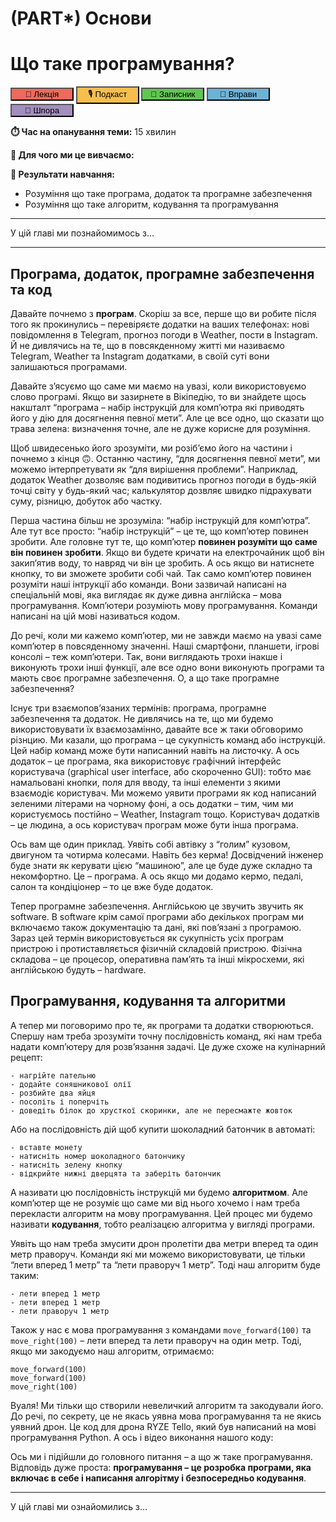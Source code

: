 # (PART\*) Основи {-}

# Що таке програмування? {#programming}

<div class="btn-group" style="width:100%">
  <button style="width:20%; background-color: #ed6a5d">🎥 Лекція</button>
  <button style="width:20%; background-color: #f5be4f">🎙️ Подкаст</button>
  <button style="width:20%; background-color: #61c554">📓 Записник</button>
  <button style="width:20%; background-color: #6db2d6">🤸 Вправи</button>
  <button style="width:20%; background-color: #a38ebd">📝 Шпора</button>
</div>

**⏱️ Час на опанування теми:** 15 хвилин

**🤷 Для чого ми це вивчаємо:**

**🔑 Результати навчання:**

- Розуміння що таке програма, додаток та програмне забезпечення
- Розуміння що таке алгоритм, кодування та програмування 

---

У цій главі ми познайомимось з...

---

## Програма, додаток, програмне забезпечення та код

Давайте почнемо з **програм**. Скоріш за все, перше що ви робите після того як прокинулись -- перевіряєте додатки на ваших телефонах: нові повідомлення в Telegram, прогноз погоди в Weather, пости в Instagram. Й не дивлячись на те, що в повсякденному житті ми називаємо Telegram, Weather та Instagram додатками, в своїй суті вони залишаються програмами.

Давайте з'ясуємо що саме ми маємо на увазі, коли використовуємо слово програмі. Якщо ви зазирнете в Вікіпедію, то ви знайдете щось накшталт "програма -- набір інструкцій для комп'ютра які приводять його у дію для досягнення певної мети". Але це все одно, що сказати що трава зелена: визначення точне, але не дуже корисне для розуміння. 

Щоб швидесенько його зрозуміти, ми розіб'ємо його на частини і почнемо з кінця 🙃. Останню частину, "для досягнення певної мети", ми можемо інтерпретувати як "для вирішення проблеми". Наприклад, додаток Weather дозволяє вам подивитись прогноз погоди в будь-якій точці світу у будь-який час; калькулятор дозвляє швидко підрахувати суму, різницю, добуток або частку. 

Перша частина більш не зрозуміла: "набір інструкцій для комп'ютра". Але тут все просто: "набір інструкцій" -- це те, що комп'ютер повинен зробити. Але головне тут те, що комп'ютер **повинен розуміти що саме він повинен зробити**. Якщо ви будете кричати на електрочайник щоб він закип'ятив воду, то навряд чи він це зробить. А ось якщо ви натиснете кнопку, то ви зможете зробити собі чай. Так само комп'ютер повинен розуміти наші інтрукції або команди. Вони зазвичай написані на спеціальній мові, яка виглядає як дуже дивна англійска -- мова програмування. Комп'ютери розуміють мову програмування. Команди написані на цій мові називаться кодом.

До речі, коли ми кажемо комп'ютер, ми не завжди маємо на увазі саме комп'ютер в повсяденному значенні. Наші смартфони, планшети, ігрові консолі -- теж комп'ютери. Так, вони виглядають трохи інакше і виконують трохи інші функції, але все одно вони виконують програми та мають своє програмне забезпечення. О, а що таке програмне забезпечення? 

Існує три взаємопов'язаних термінів: програма, програмне забезпечення та додаток. Не дивлячись на те, що ми будемо використовувати їх взаємозамінно, давайте все ж таки обговоримо різнцию. Ми казали, що програма -- це сукупність команд або інструкцій. Цей набір команд може бути написанний навіть на листочку. А ось додаток -- це програма, яка використовує графічний інтерфейс користувача (graphical user interface, або скороченно GUI): тобто має намальовані кнопки, поля для вводу, та інші елементи з якими взаємодіє користувач. Ми можемо уявити програми як код написаний зеленими літерами на чорному фоні, а ось додатки -- тим, чим ми користуємось постійно -- Weather, Instagram тощо. Користувач додатків -- це людина, а ось користувач програм може бути інша програма.

Ось вам ще один приклад. Уявіть собі автівку з "голим" кузовом, двигуном та чотирма колесами. Навіть без керма! Досвідчений інженер буде знати як керувати цією "машиною", але це буде дуже складно та некомфортно. Це -- програма. А ось якщо ми додамо кермо, педалі, салон та кондіціонер -- то це вже буде додаток.

Тепер програмне забезпечення. Англійською це звучить звучить як software. В software крім самої програми або декількох програм ми включаємо також документацію та дані, які пов'язані з програмою. Зараз цей термін використовується як сукупність усіх програм пристрою і протиставляється фізичній складовій пристрою. Фізічна складова -- це процесор, оперативна пам'ять та інші мікросхеми, які англійською будуть -- hardware. 

## Програмування, кодування та алгоритми

А тепер ми поговоримо про те, як програми та додатки створюються. Спершу нам треба зрозуміти точну послідовність команд, які нам треба надати комп'ютеру для розв'язання задачі. Це дуже схоже на кулінарний рецепт:

```
- нагрійте пательню
- додайте соняшникової олії
- розбийте два яйця
- посоліть і поперчіть 
- доведіть білок до хрусткої скоринки, але не пересмажте жовток
```

Або на послідовність дій щоб купити шоколадний батончик в автоматі: 

```
- вставте монету
- натисніть номер шоколадного батончику
- натисніть зелену кнопку
- відкрийте нижні дверцята та заберіть батончик 
```

А називати цю послідовність інструкцій ми будемо **алгоритмом**. Але комп'ютер ще не розуміє що саме ми від нього хочемо і нам треба перекласти алгоритм на мову програмування. Цей процес ми будемо називати **кодування**, тобто реалізацєю алгоритма у вигляді програми.

Уявіть що нам треба змусити дрон пролетіти два метри вперед та один метр праворуч. Команди які ми можемо використовувати, це тільки "лети вперед 1 метр" та "лети праворуч 1 метр". Тоді наш алгоритм буде таким:

```
- лети вперед 1 метр
- лети вперед 1 метр
- лети праворуч 1 метр
```

Також у нас є мова програмування з командами `move_forward(100)` та `move_right(100)` -- лети вперед та лети праворуч на один метр. Тоді, якщо ми закодуємо наш алгоритм, отримаємо: 

```
move_forward(100)
move_forward(100)
move_right(100)
```

Вуаля! Ми тільки що створили невеличкий алгоритм та закодували його. До речі, по секрету, це не якась уявна мова програмування та не якись уявний дрон. Це код для дрона RYZE Tello, який був написаний на мові програмування Python. А ось і відео виконання нашого коду:

Ось ми і підійшли до головного питання -- а що ж таке програмування. Відповідь дуже проста: **програмування -- це розробка програми, яка включає в себе і написання алгорітму і безпосередньо кодування**. 

---

У цій главі ми ознайомились з...


<!-- У цій главі ми познайомимось з такими визначеннями, як програма та алгоритм, та розберемося із поняттями програмування та кодування.  -->




<!-- У цій главі ми розберемося з такими поняттями як програмування, кодування, алгоритм та програма. Ці поняття досить широкі та абстрактні, тому ми наведемо велику кількість прикладів.  -->

<!-- ## Що таке комп'ютерна програмне забезпечення, програма та додаток?  -->

<!-- ## Що таке алгоритм, кодування та програмування?  -->



<!-- Якшо ви коли-небудь готували чи спостерігали як хтось готує, вам не складно буде зрозуміти термінологію пов'язану з програмуванням.  -->


<!-- Ви коли-небудь налаштовували будильник чи використовували калькулятор? Якщо так, то у мене для вас є гарні новини -- ви вже програмували в своєму житті. І не важливо що ви використовували фізичний девайс або додаток на телефоні, головне що ви **надавали команди вашому пристрою в певному порядку**. -->



<!-- Алгоритм -- послідовність точних інструкцій, які використовуються для вирішення якоїсь проблеми чи розв'язання задачі. -->

<!-- Код --  послідовність точних інструкція які написанні мовою яку розуміє комп'ютер.  -->

<!-- Кодування -- реалізація алгорітму у вигляді программи, або іншими словами переклад алгоритму на мову, яку розуміють компьютери.  -->

<!-- Програмування -- процес проектування, написання, тестування, зневадження і підтримки комп'ютерних програм. -->

<!-- У вужчому значенні програмування розглядається як кодування — реалізація у вигляді програми одного чи кількох взаємопов'язаних алгоритмів (у сучасних умовах це здійснюється з застосуванням мов програмування). У ширшому сенсі процес програмування охоплює і створення, тобто розробку, алгоритмів, і аналіз потреб майбутніх користувачів програмного забезпечення. -->

<!-- У широкому значенні програмування використовується у значенні створення програми дій або алгоритмів та навчання людей або пристроїв діяти за алгоритмами. -->

<!-- Computer programming is the process of performing a particular computation (or more generally, accomplishing a specific computing result), usually by designing and building an executable computer program. -->


<!-- * Комп'ютерний код пишеться у текстовому редакторі. -->
<!-- Компьютерний код --  -->


<!-- Давайте зробимо крок назад. Все починається не з програмування чи коду, а саме з проблеми, яку треба вирішити. Ви приходите в магазин і вам треба купити два подарунки. Ви невпевнені чи вистачить вам грошей, тому вам треба порахувати суму цін цих подарунки. Якщо ці числа не великі, то ви можете додати їх у голові або навіть порахувати в стовпчик. Проте, рахувати, наприклад в стовпчик не дуже швидко, та й рахувати суму скоріш за все ви будете досить часто. А що до віднімання, множення чи ділення? Ці операції вам теж знадобляться. І десь ось так люди прийшли до того, що їм потрібен калькулятор. -->







<!-- * Кодування  -->
<!-- * Аглоритм  -->
<!-- * Комп'ютера программа або додаток (app) -->
<!-- * мови програмування -->
<!-- * процес який треба автоматизувати -->

<!-- * Код -- це перелік команд у текстовому форматі -->